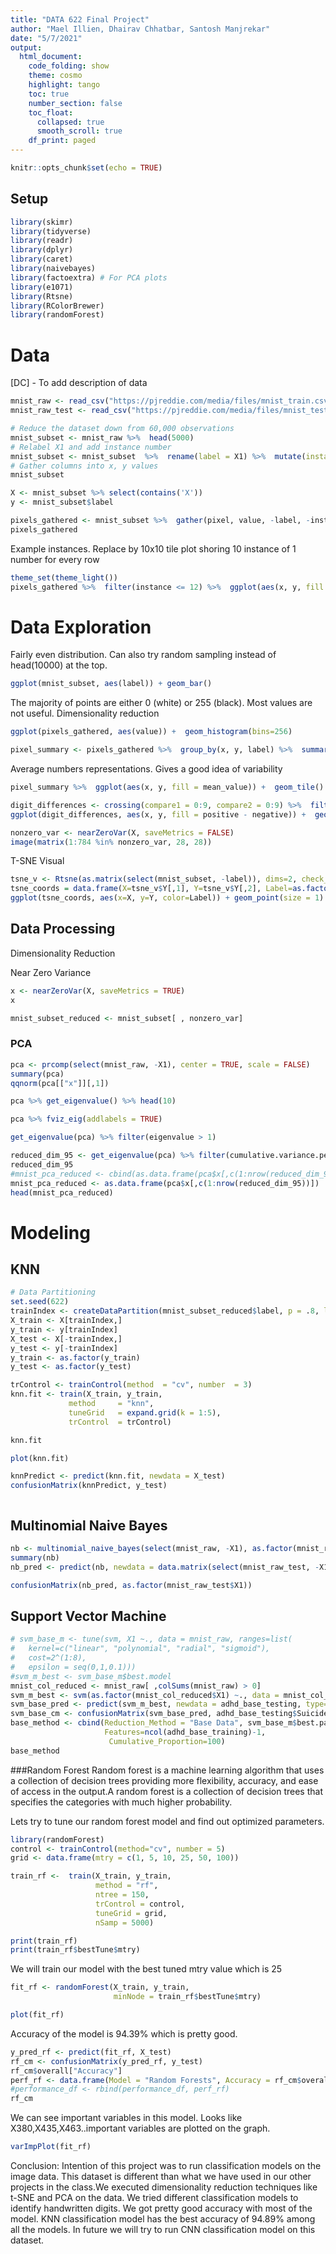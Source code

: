 ---
title: "DATA 622 Final Project"
author: "Mael Illien, Dhairav Chhatbar, Santosh Manjrekar"
date: "5/7/2021"
output: 
  html_document:
    code_folding: show
    theme: cosmo
    highlight: tango
    toc: true
    number_section: false
    toc_float:
      collapsed: true
      smooth_scroll: true
    df_print: paged
---

```{r setup, include=FALSE}
knitr::opts_chunk$set(echo = TRUE)
```

## Setup

```{r message=FALSE, warning=FALSE}
library(skimr)
library(tidyverse)
library(readr)
library(dplyr)
library(caret)
library(naivebayes)
library(factoextra) # For PCA plots
library(e1071)
library(Rtsne)
library(RColorBrewer)
library(randomForest)
```

# Data
[DC] - To add description of data
```{r message=FALSE, warning=FALSE}
mnist_raw <- read_csv("https://pjreddie.com/media/files/mnist_train.csv", col_names = FALSE)
mnist_raw_test <- read_csv("https://pjreddie.com/media/files/mnist_test.csv", col_names = FALSE)
```

```{r}
# Reduce the dataset down from 60,000 observations
mnist_subset <- mnist_raw %>%  head(5000)
# Relabel X1 and add instance number
mnist_subset <- mnist_subset  %>%  rename(label = X1) %>%  mutate(instance = row_number())
# Gather columns into x, y values
mnist_subset 
```

```{r}
X <- mnist_subset %>% select(contains('X'))
y <- mnist_subset$label 
```


```{r}
pixels_gathered <- mnist_subset %>%  gather(pixel, value, -label, -instance) %>%  tidyr::extract(pixel, "pixel", "(\\d+)", convert = TRUE) %>%  mutate(pixel = pixel - 2, x = pixel %% 28, y = 28 - pixel %/% 28)
pixels_gathered
```


Example instances. Replace by 10x10 tile plot shoring 10 instance of 1 number for every row

```{r}
theme_set(theme_light())
pixels_gathered %>%  filter(instance <= 12) %>%  ggplot(aes(x, y, fill = value)) +  geom_tile() +  facet_wrap(~ instance + label) + scale_fill_gradient(low = "white", high = "black")
```


# Data Exploration

Fairly even distribution. Can also try random sampling instead of head(10000) at the top.

```{r}
ggplot(mnist_subset, aes(label)) + geom_bar()
```

The majority of points are either 0 (white) or 255 (black). Most values are not useful. Dimensionality reduction


```{r}
ggplot(pixels_gathered, aes(value)) +  geom_histogram(bins=256)
```

```{r}
pixel_summary <- pixels_gathered %>%  group_by(x, y, label) %>%  summarize(mean_value = mean(value)) %>%  ungroup()
```

Average numbers representations. Gives a good idea of variability



```{r}
pixel_summary %>%  ggplot(aes(x, y, fill = mean_value)) +  geom_tile() +  scale_fill_gradient2(low = "white", high = "black", mid = "gray", midpoint = 127.5) +  facet_wrap(~ label, nrow = 2) +  labs(title = "Average value of each pixel in 10 MNIST digits",       fill = "Average value") +  theme_void()
```

```{r}
digit_differences <- crossing(compare1 = 0:9, compare2 = 0:9) %>%  filter(compare1 != compare2) %>%  mutate(negative = compare1, positive = compare2) %>%  gather(class, label, positive, negative) %>%  inner_join(pixel_summary, by = "label") %>%  select(-label) %>%  spread(class, mean_value)
ggplot(digit_differences, aes(x, y, fill = positive - negative)) +  geom_tile() +  scale_fill_gradient2(low = "blue", high = "red", mid = "white", midpoint = .5) +  facet_grid(compare2 ~ compare1) +  theme_void() +  labs(title = "Pixels that distinguish pairs of MNIST images",       subtitle = "Red means the pixel is darker for that row's digit, and blue means the pixel is darker for that column's digit.")
```

```{r}
nonzero_var <- nearZeroVar(X, saveMetrics = FALSE)
image(matrix(1:784 %in% nonzero_var, 28, 28))
```

T-SNE Visual
```{r}
tsne_v <- Rtsne(as.matrix(select(mnist_subset, -label)), dims=2, check_duplicates = FALSE, pca = TRUE, pca_scale = FALSE, theta = 0.1 , perplexity = 45)
tsne_coords = data.frame(X=tsne_v$Y[,1], Y=tsne_v$Y[,2], Label=as.factor(mnist_subset$label))
ggplot(tsne_coords, aes(x=X, y=Y, color=Label)) + geom_point(size = 1) + scale_color_brewer(palette = "Set3") + theme_dark()
```


## Data Processing

Dimensionality Reduction


Near Zero Variance

```{r}
x <- nearZeroVar(X, saveMetrics = TRUE)
x
```

```{r}
mnist_subset_reduced <- mnist_subset[ , nonzero_var]
```



### PCA
```{r}
pca <- prcomp(select(mnist_raw, -X1), center = TRUE, scale = FALSE)
summary(pca)
qqnorm(pca[["x"]][,1])
```
```{r}
pca %>% get_eigenvalue() %>% head(10)
```
```{r}
pca %>% fviz_eig(addlabels = TRUE)
```


```{r}
get_eigenvalue(pca) %>% filter(eigenvalue > 1)
```

```{r}
reduced_dim_95 <- get_eigenvalue(pca) %>% filter(cumulative.variance.percent < 95.02)
reduced_dim_95
#mnist_pca_reduced <- cbind(as.data.frame(pca$x[,c(1:nrow(reduced_dim_95))]), Label = mnist_raw$X1)
mnist_pca_reduced <- as.data.frame(pca$x[,c(1:nrow(reduced_dim_95))])
head(mnist_pca_reduced)
```

# Modeling

## KNN
```{r}
# Data Partitioning
set.seed(622)
trainIndex <- createDataPartition(mnist_subset_reduced$label, p = .8, list = FALSE, times = 1)
X_train <- X[trainIndex,]
y_train <- y[trainIndex]
X_test <- X[-trainIndex,]
y_test <- y[-trainIndex]
y_train <- as.factor(y_train)
y_test <- as.factor(y_test)
```

```{r}
trControl <- trainControl(method  = "cv", number  = 3)
knn.fit <- train(X_train, y_train,
             method     = "knn",
             tuneGrid   = expand.grid(k = 1:5),
             trControl  = trControl)
```

```{r}
knn.fit
```


```{r}
plot(knn.fit)
```

```{r}
knnPredict <- predict(knn.fit, newdata = X_test) 
confusionMatrix(knnPredict, y_test)
```
```{r}
```

## Multinomial Naive Bayes

```{r}
nb <- multinomial_naive_bayes(select(mnist_raw, -X1), as.factor(mnist_raw$X1), laplace=5)
summary(nb)
nb_pred <- predict(nb, newdata = data.matrix(select(mnist_raw_test, -X1)), type = "class")
```

```{r}
confusionMatrix(nb_pred, as.factor(mnist_raw_test$X1))
```

## Support Vector Machine
```{r}
# svm_base_m <- tune(svm, X1 ~., data = mnist_raw, ranges=list(
#   kernel=c("linear", "polynomial", "radial", "sigmoid"),
#   cost=2^(1:8),
#   epsilon = seq(0,1,0.1)))
#svm_m_best <- svm_base_m$best.model
mnist_col_reduced <- mnist_raw[ ,colSums(mnist_raw) > 0]
svm_m_best <- svm(as.factor(mnist_col_reduced$X1) ~., data = mnist_col_reduced, kernel = "linear", cost = 10, scale = FALSE)
svm_base_pred <- predict(svm_m_best, newdata = adhd_base_testing, type="class")
svm_base_cm <- confusionMatrix(svm_base_pred, adhd_base_testing$Suicide)
base_method <- cbind(Reduction_Method = "Base Data", svm_base_m$best.parameters, Training_Accuracy = 1-svm_base_m$best.performance, Testing_Accuracy = sum(diag(svm_base_cm$table))/sum(svm_base_cm$table),
                     Features=ncol(adhd_base_training)-1,
                      Cumulative_Proportion=100)
base_method
```

###Random Forest
Random forest is a machine learning algorithm that uses a collection of decision trees providing more flexibility, accuracy, and ease of access in the output.A random forest is a collection of decision trees that specifies the categories with much higher probability.

Lets try to tune our random forest model and find out optimized parameters.

```{r warning=FALSE}
library(randomForest)
control <- trainControl(method="cv", number = 5)
grid <- data.frame(mtry = c(1, 5, 10, 25, 50, 100))

train_rf <-  train(X_train, y_train, 
                   method = "rf", 
                   ntree = 150,
                   trControl = control,
                   tuneGrid = grid,
                   nSamp = 5000)
```

```{r}
print(train_rf)
print(train_rf$bestTune$mtry)
```
We will train our model with the best tuned mtry value which is 25
```{r}
fit_rf <- randomForest(X_train, y_train, 
                       minNode = train_rf$bestTune$mtry)
```

```{r}
plot(fit_rf)
```
Accuracy of the model is 94.39% which is pretty good.
```{r}
y_pred_rf <- predict(fit_rf, X_test)
rf_cm <- confusionMatrix(y_pred_rf, y_test)
rf_cm$overall["Accuracy"]
perf_rf <- data.frame(Model = "Random Forests", Accuracy = rf_cm$overall[1], Kappa = rf_cm$overall[2])
#performance_df <- rbind(performance_df, perf_rf)
rf_cm
```
We can see important variables in this model. Looks like X380,X435,X463..important variables are plotted on the graph.
```{r}
varImpPlot(fit_rf)
```
Conclusion:
Intention of this project was to run classification models on the image data. This dataset is different than what we have used in our
other projects in the class.We executed dimensionality reduction techniques like t-SNE and PCA on the data.
We tried different classification models to identify handwritten digits. We got pretty good accuracy with most of the model.
KNN classification model has the best accuracy of 94.89% among all the models.
In future we will try to run CNN classification model on this dataset.

